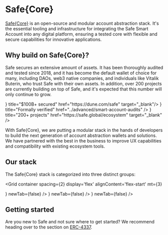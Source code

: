 
# Safe\{Core\}

[Safe\{Core\}](https://safe.global/core) is an open-source and modular account abstraction stack. It's the essential tooling and infrastructure for integrating the Safe Smart Account into any digital platform, ensuring a tested core with flexible and secure capabilities for innovative applications.


## Why build on Safe\{Core\}?

Safe secures an extensive amount of assets. It has been thoroughly audited and tested since 2018, and it has become the default wallet of choice for many, including DAOs, web3 native companies, and individuals like Vitalik Buterin, who trust Safe with their own assets. In addition, over 200 projects are currently building on top of Safe, and it's expected that this number will only continue to grow.

<Cards>
  <Card icon={<Money />} title="$100B+ secured" href="https://dune.com/safe" target="_blank"/>
  <Card icon={<Verify />} title="Formally verified" href="../advanced/smart-account-audits" />
  <Card icon={<Community />} title="200+ projects" href="https://safe.global/ecosystem" target="_blank" />
</Cards>

With Safe\{Core\}, we are putting a modular stack in the hands of developers to build the next generation of account abstraction wallets and solutions. We have partnered with the best in the business to improve UX capabilities and compatibility with existing ecosystem tools. 

## Our stack

The Safe\{Core\} stack is categorized into three distinct groups:

<Grid
  container
  spacing={2}
  display='flex'
  alignContent='flex-start'
  mt={3}
>
  <Grid item xs={12} md={12}>
    <CustomCard
      title={'Safe{Core} SDK'}
      description={'The SDK offers developers the ability to abstract the complexity that comes with operating a smart contract account. It also provides developer kits to help integrate Safe with external service providers.'}
      url={'../sdk/overview'}
      icon={<SafeCoreSDK />}
      newTab={false}
    />
  </Grid>
  <Grid item xs={12} md={6}>
    <CustomCard
      title={'Safe{Core} API'}
      description={'The Safe infrastructure needed to power interfaces with all Safe account related information. This includes the Safe Transaction Service, Safe Events Service, etc.'}
      url={'../core-api/overview'}
      icon={<SafeCoreAPI />}
      newTab={false}
    />
  </Grid>
  <Grid item xs={12} md={6}>
    <CustomCard
      title={'Safe Smart Account'}
      description={'The modular and extensible smart contract account, designed to serve as the standard core utilized in all smart contract-based wallets and applications.'}
      url={'../advanced/smart-account-overview'}
      icon={<SafeSmartAccount />}
      newTab={false}
      />
  </Grid>
</Grid>

## Getting started

Are you new to Safe and not sure where to get started? We recommend heading over to the section on [ERC-4337](./4337-overview.mdx).
